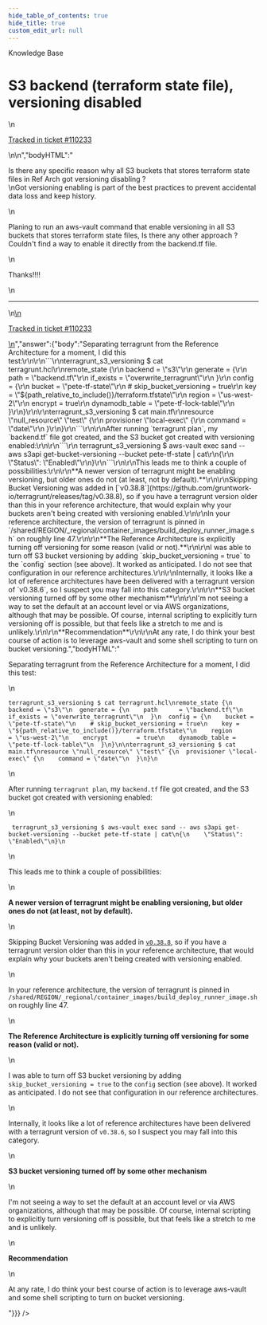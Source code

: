 ```yaml
---
hide_table_of_contents: true
hide_title: true
custom_edit_url: null
---
```



<head>
  <link rel="canonical" href="https://github.com/gruntwork-io/knowledge-base/discussions/729" />
</head>

<CenterLayout>
<span className="searchCategory">Knowledge Base</span>
<h1>S3 backend (terraform state file), versioning disabled</h1>
<GitHub discussion={{"id":"D_kwDOF8slf84AUG6J","number":729,"author":{"login":"gberlot-luna"},"title":"S3 backend (terraform state file), versioning disabled","body":"\nIs there any specific reason why all S3 buckets that stores terraform state files in Ref Arch got versioning disabling ? \r\nGot versioning enabling is part of the best practices to prevent accidental data loss and keep history.\r\n\r\nPlaning to run an aws-vault command that enable versioning in all S3 buckets that stores terraform state files, Is there any other approach ? Couldn't find a way to enable it directly from the backend.tf file.\r\n\r\nThanks!!!!\n\n---\n\n<ins datetime=\"2023-06-06T16:22:01Z\">\n  <p><a href=\"https://support.gruntwork.io/hc/requests/110233\">Tracked in ticket #110233</a></p>\n</ins>\n","bodyHTML":"<p dir=\"auto\">Is there any specific reason why all S3 buckets that stores terraform state files in Ref Arch got versioning disabling ?<br>\nGot versioning enabling is part of the best practices to prevent accidental data loss and keep history.</p>\n<p dir=\"auto\">Planing to run an aws-vault command that enable versioning in all S3 buckets that stores terraform state files, Is there any other approach ? Couldn't find a way to enable it directly from the backend.tf file.</p>\n<p dir=\"auto\">Thanks!!!!</p>\n<hr>\n<ins datetime=\"2023-06-06T16:22:01Z\">\n  <p dir=\"auto\"><a href=\"https://support.gruntwork.io/hc/requests/110233\" rel=\"nofollow\">Tracked in ticket #110233</a></p>\n</ins>","answer":{"body":"Separating terragrunt from the Reference Architecture for a moment, I did this test:\r\n\r\n```\r\nterragrunt_s3_versioning $ cat terragrunt.hcl\r\nremote_state {\r\n  backend = \"s3\"\r\n  generate = {\r\n    path      = \"backend.tf\"\r\n    if_exists = \"overwrite_terragrunt\"\r\n  }\r\n  config = {\r\n    bucket = \"pete-tf-state\"\r\n    # skip_bucket_versioning = true\r\n    key = \"${path_relative_to_include()}/terraform.tfstate\"\r\n    region         = \"us-west-2\"\r\n    encrypt        = true\r\n    dynamodb_table = \"pete-tf-lock-table\"\r\n  }\r\n}\r\n\r\nterragrunt_s3_versioning $ cat main.tf\r\nresource \"null_resource\" \"test\" {\r\n  provisioner \"local-exec\" {\r\n    command = \"date\"\r\n  }\r\n}\r\n```\r\n\r\nAfter running `terragrunt plan`, my `backend.tf` file got created, and the S3 bucket got created with versioning enabled:\r\n\r\n```\r\n terragrunt_s3_versioning $ aws-vault exec sand -- aws s3api get-bucket-versioning --bucket pete-tf-state | cat\r\n{\r\n    \"Status\": \"Enabled\"\r\n}\r\n```\r\n\r\nThis leads me to think a couple of possibilities:\r\n\r\n**A newer version of terragrunt might be enabling versioning, but older ones do not (at least, not by default).**\r\n\r\nSkipping Bucket Versioning was added in [`v0.38.8`](https://github.com/gruntwork-io/terragrunt/releases/tag/v0.38.8), so if you have a terragrunt version older than this in your reference architecture, that would explain why your buckets aren't being created with versioning enabled.\r\n\r\nIn your reference architecture, the version of terragrunt is pinned in `/shared/REGION/_regional/container_images/build_deploy_runner_image.sh` on roughly line 47.\r\n\r\n**The Reference Architecture is explicitly turning off versioning for some reason (valid or not).**\r\n\r\nI was able to turn off S3 bucket versioning by adding `skip_bucket_versioning = true` to the `config` section (see above). It worked as anticipated. I do not see that configuration in our reference architectures.\r\n\r\nInternally, it looks like a lot of reference architectures have been delivered with a terragrunt version of `v0.38.6`, so I suspect you may fall into this category.\r\n\r\n**S3 bucket versioning turned off by some other mechanism**\r\n\r\nI'm not seeing a way to set the default at an account level or via AWS organizations, although that may be possible. Of course, internal scripting to explicitly turn versioning off is possible, but that feels like a stretch to me and is unlikely.\r\n\r\n**Recommendation**\r\n\r\nAt any rate, I do think your best course of action is to leverage aws-vault and some shell scripting to turn on bucket versioning.","bodyHTML":"<p dir=\"auto\">Separating terragrunt from the Reference Architecture for a moment, I did this test:</p>\n<div class=\"snippet-clipboard-content notranslate position-relative overflow-auto\" data-snippet-clipboard-copy-content=\"terragrunt_s3_versioning $ cat terragrunt.hcl\nremote_state {\n  backend = &quot;s3&quot;\n  generate = {\n    path      = &quot;backend.tf&quot;\n    if_exists = &quot;overwrite_terragrunt&quot;\n  }\n  config = {\n    bucket = &quot;pete-tf-state&quot;\n    # skip_bucket_versioning = true\n    key = &quot;${path_relative_to_include()}/terraform.tfstate&quot;\n    region         = &quot;us-west-2&quot;\n    encrypt        = true\n    dynamodb_table = &quot;pete-tf-lock-table&quot;\n  }\n}\n\nterragrunt_s3_versioning $ cat main.tf\nresource &quot;null_resource&quot; &quot;test&quot; {\n  provisioner &quot;local-exec&quot; {\n    command = &quot;date&quot;\n  }\n}\"><pre class=\"notranslate\"><code class=\"notranslate\">terragrunt_s3_versioning $ cat terragrunt.hcl\nremote_state {\n  backend = \"s3\"\n  generate = {\n    path      = \"backend.tf\"\n    if_exists = \"overwrite_terragrunt\"\n  }\n  config = {\n    bucket = \"pete-tf-state\"\n    # skip_bucket_versioning = true\n    key = \"${path_relative_to_include()}/terraform.tfstate\"\n    region         = \"us-west-2\"\n    encrypt        = true\n    dynamodb_table = \"pete-tf-lock-table\"\n  }\n}\n\nterragrunt_s3_versioning $ cat main.tf\nresource \"null_resource\" \"test\" {\n  provisioner \"local-exec\" {\n    command = \"date\"\n  }\n}\n</code></pre></div>\n<p dir=\"auto\">After running <code class=\"notranslate\">terragrunt plan</code>, my <code class=\"notranslate\">backend.tf</code> file got created, and the S3 bucket got created with versioning enabled:</p>\n<div class=\"snippet-clipboard-content notranslate position-relative overflow-auto\" data-snippet-clipboard-copy-content=\" terragrunt_s3_versioning $ aws-vault exec sand -- aws s3api get-bucket-versioning --bucket pete-tf-state | cat\n{\n    &quot;Status&quot;: &quot;Enabled&quot;\n}\"><pre class=\"notranslate\"><code class=\"notranslate\"> terragrunt_s3_versioning $ aws-vault exec sand -- aws s3api get-bucket-versioning --bucket pete-tf-state | cat\n{\n    \"Status\": \"Enabled\"\n}\n</code></pre></div>\n<p dir=\"auto\">This leads me to think a couple of possibilities:</p>\n<p dir=\"auto\"><strong>A newer version of terragrunt might be enabling versioning, but older ones do not (at least, not by default).</strong></p>\n<p dir=\"auto\">Skipping Bucket Versioning was added in <a href=\"https://github.com/gruntwork-io/terragrunt/releases/tag/v0.38.8\"><code class=\"notranslate\">v0.38.8</code></a>, so if you have a terragrunt version older than this in your reference architecture, that would explain why your buckets aren't being created with versioning enabled.</p>\n<p dir=\"auto\">In your reference architecture, the version of terragrunt is pinned in <code class=\"notranslate\">/shared/REGION/_regional/container_images/build_deploy_runner_image.sh</code> on roughly line 47.</p>\n<p dir=\"auto\"><strong>The Reference Architecture is explicitly turning off versioning for some reason (valid or not).</strong></p>\n<p dir=\"auto\">I was able to turn off S3 bucket versioning by adding <code class=\"notranslate\">skip_bucket_versioning = true</code> to the <code class=\"notranslate\">config</code> section (see above). It worked as anticipated. I do not see that configuration in our reference architectures.</p>\n<p dir=\"auto\">Internally, it looks like a lot of reference architectures have been delivered with a terragrunt version of <code class=\"notranslate\">v0.38.6</code>, so I suspect you may fall into this category.</p>\n<p dir=\"auto\"><strong>S3 bucket versioning turned off by some other mechanism</strong></p>\n<p dir=\"auto\">I'm not seeing a way to set the default at an account level or via AWS organizations, although that may be possible. Of course, internal scripting to explicitly turn versioning off is possible, but that feels like a stretch to me and is unlikely.</p>\n<p dir=\"auto\"><strong>Recommendation</strong></p>\n<p dir=\"auto\">At any rate, I do think your best course of action is to leverage aws-vault and some shell scripting to turn on bucket versioning.</p>"}}} />

</CenterLayout>
  

<!-- ##DOCS-SOURCER-START
{
  "sourcePlugin": "github-discussions",
  "hash": "1052ddbe1da9e700a116e60324a09f1f"
}
##DOCS-SOURCER-END -->
